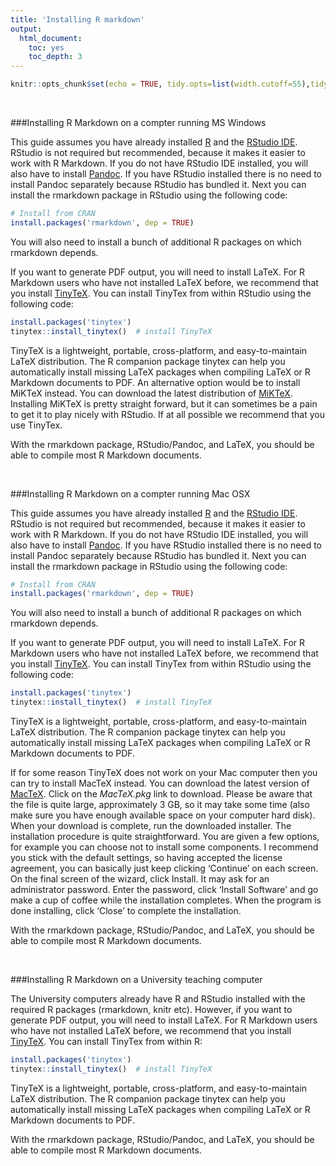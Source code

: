 ```yaml
---
title: 'Installing R markdown'
output: 
  html_document:
    toc: yes
    toc_depth: 3
---
```



```r
knitr::opts_chunk$set(echo = TRUE, tidy.opts=list(width.cutoff=55),tidy=TRUE)
```

<br>

###Installing R Markdown on a compter running MS Windows

This guide assumes you have already installed [R](https://www.r-project.org) and the [RStudio IDE](https://www.rstudio.com). RStudio is not required but recommended, because it makes it easier to work with R Markdown. If you do not have RStudio IDE installed, you will also have to install [Pandoc](http://pandoc.org). If you have RStudio installed there is no need to install Pandoc separately because RStudio has bundled it. Next you can install the rmarkdown package in RStudio using the following code:

```r
# Install from CRAN
install.packages('rmarkdown', dep = TRUE)
```

You will also need to install a bunch of additional R packages on which rmarkdown depends.
  
If you want to generate PDF output, you will need to install LaTeX. For R Markdown users who have not installed LaTeX before, we recommend that you install [TinyTeX](https://yihui.name/tinytex/). You can install TinyTex from within RStudio using the following code:

```r
install.packages('tinytex')
tinytex::install_tinytex()  # install TinyTeX
```

TinyTeX is a lightweight, portable, cross-platform, and easy-to-maintain LaTeX distribution. The R companion package tinytex can help you automatically install missing LaTeX packages when compiling LaTeX or R Markdown documents to PDF. An alternative option would be to install MiKTeX instead. You can download the latest distribution of [MiKTeX](https://miktex.org/download). Installing MiKTeX is pretty straight forward, but it can sometimes be a pain to get it to play nicely with RStudio. If at all possible we recommend that you use TinyTex. 

With the rmarkdown package, RStudio/Pandoc, and LaTeX, you should be able to compile most R Markdown documents.

<br>

###Installing R Markdown on a compter running Mac OSX

This guide assumes you have already installed [R](https://www.r-project.org) and the [RStudio IDE](https://www.rstudio.com). RStudio is not required but recommended, because it makes it easier to work with R Markdown. If you do not have RStudio IDE installed, you will also have to install [Pandoc](http://pandoc.org). If you have RStudio installed there is no need to install Pandoc separately because RStudio has bundled it. Next you can install the rmarkdown package in RStudio using the following code:

```r
# Install from CRAN
install.packages('rmarkdown', dep = TRUE)
```
You will also need to install a bunch of additional R packages on which rmarkdown depends.
  
If you want to generate PDF output, you will need to install LaTeX. For R Markdown users who have not installed LaTeX before, we recommend that you install [TinyTeX](https://yihui.name/tinytex/). You can install TinyTex from within RStudio using the following code:

```r
install.packages('tinytex')
tinytex::install_tinytex()  # install TinyTeX
```

TinyTeX is a lightweight, portable, cross-platform, and easy-to-maintain LaTeX distribution. The R companion package tinytex can help you automatically install missing LaTeX packages when compiling LaTeX or R Markdown documents to PDF.

If for some reason TinyTeX does not work on your Mac computer then you can try to install MacTeX instead. You can download the latest version of [MacTeX](http://www.tug.org/mactex/mactex-download.html). Click on the *MacTeX.pkg* link to download. Please be aware that the file is quite large, approximately 3 GB, so it may take some time (also make sure you have enough available space on your computer hard disk). When your download is complete, run the downloaded installer. The installation procedure is quite straightforward. You are given a few options, for example you can choose not to install some components. I recommend you stick with the default settings, so having accepted the license agreement, you can basically just keep clicking 'Continue' on each screen. On the final screen of the wizard, click Install. It may ask for an administrator password. Enter the password, click 'Install Software' and go make a cup of coffee while the installation completes. When the program is done installing, click 'Close' to complete the installation.
  
With the rmarkdown package, RStudio/Pandoc, and LaTeX, you should be able to compile most R Markdown documents.

<br>

###Installing R Markdown on a University teaching computer

The University computers already have R and RStudio installed with the required R packages (rmarkdown, knitr etc). However, if you want to generate PDF output, you will need to install LaTeX. For R Markdown users who have not installed LaTeX before, we recommend that you install [TinyTeX](https://yihui.name/tinytex/). You can install TinyTex from within R:

```r
install.packages('tinytex')
tinytex::install_tinytex()  # install TinyTeX
```

TinyTeX is a lightweight, portable, cross-platform, and easy-to-maintain LaTeX distribution. The R companion package tinytex can help you automatically install missing LaTeX packages when compiling LaTeX or R Markdown documents to PDF.
  
With the rmarkdown package, RStudio/Pandoc, and LaTeX, you should be able to compile most R Markdown documents.



